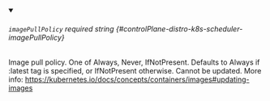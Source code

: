 
<details className="config-field" data-expandable="false" open>
<summary>

###### `imagePullPolicy` <span className="config-field-required" data-required="false">required</span> <span className="config-field-type">string</span> <span className="config-field-default"></span> <span className="config-field-enum"></span> {#controlPlane-distro-k8s-scheduler-imagePullPolicy}

Image pull policy.
One of Always, Never, IfNotPresent.
Defaults to Always if :latest tag is specified, or IfNotPresent otherwise.
Cannot be updated.
More info: https://kubernetes.io/docs/concepts/containers/images#updating-images

</summary>



</details>
